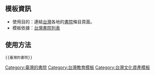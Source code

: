 <noinclude>{{template doc page viewed directly}}</noinclude>

== 模板資訊 ==
*使用目的：連結[[台灣]]各地的[[書院]]條目頁面。
*模板依據：[[台灣書院列表]]

== 使用方法 ==
<pre>{{臺灣的書院}}</pre>

<includeonly>
[[Category:臺灣的書院]]
[[Category:台灣教育模板]]
[[Category:台灣文化資產模板]]
</includeonly>